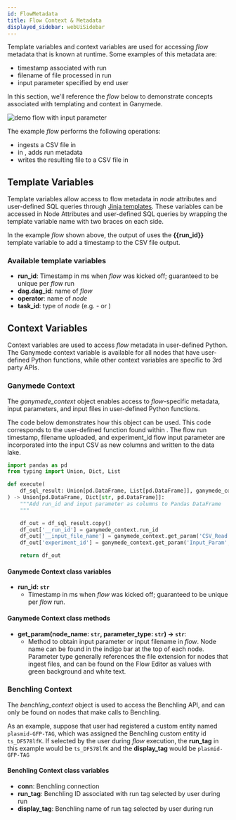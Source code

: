 ```yaml
---
id: FlowMetadata
title: Flow Context & Metadata
displayed_sidebar: webUiSidebar
---
```




Template variables and context variables are used for accessing _flow_ metadata that is known at runtime.  Some examples of this metadata are:
- timestamp associated with run
- filename of file processed in run
- input parameter specified by end user

In this section, we'll reference the _flow_ below to demonstrate concepts associated with templating and context in Ganymede.  

<img alt="demo flow with input parameter" src="https://ganymede-bio.mo.cloudinary.net/apiServer/Input_Param_20230405.png"/>

The example _flow_ performs the following operations:
- ingests a CSV file in <NodeChip text="CSV_Read" />
- in <NodeChip text="Transform_Py" />, adds run metadata
- writes the resulting file to a CSV file in <NodeChip text="CSV_Write" />

## Template Variables

Template variables allow access to flow metadata in _node_ attributes and user-defined SQL queries through [Jinja templates](https://jinja.palletsprojects.com/en/3.1.x/).  These variables can be accessed in Node Attributes and user-defined SQL queries by wrapping the template variable name with two braces on each side.

In the example _flow_ shown above, the output of <NodeChip text="CSV_Write" /> uses the **{{run_id}}** template variable to add a timestamp to the CSV file output.

### Available template variables

- **run_id**: Timestamp in ms when _flow_ was kicked off; guaranteed to be unique per _flow_ run
- **dag.dag_id**: name of _flow_
- **operator**: name of _node_
- **task_id**: type of _node_ (e.g. - <NodeChip text="CSV_Read" /> or <NodeChip text="Transform_Py" />)

## Context Variables

Context variables are used to access _flow_ metadata in user-defined Python.  The Ganymede context variable is available for all nodes that have user-defined Python functions, while other context variables are specific to 3rd party APIs.

### Ganymede Context

The _ganymede_context_ object enables access to _flow_-specific metadata, input parameters, and input files in user-defined Python functions.  

The code below demonstrates how this object can be used.  This code corresponds to the user-defined function found within <NodeChip text="Transform_Py" />.  The flow run timestamp, filename uploaded, and experiment_id flow input parameter are incorporated into the input CSV as new columns and written to the data lake.

```python
import pandas as pd
from typing import Union, Dict, List

def execute(
    df_sql_result: Union[pd.DataFrame, List[pd.DataFrame]], ganymede_context=None
) -> Union[pd.DataFrame, Dict[str, pd.DataFrame]]:
    """Add run_id and input parameter as columns to Pandas DataFrame
    """

    df_out = df_sql_result.copy()
    df_out['__run_id'] = ganymede_context.run_id
    df_out['__input_file_name'] = ganymede_context.get_param('CSV_Read', 'csv')
    df_out['experiment_id'] = ganymede_context.get_param('Input_Param', 'param')

    return df_out
```

#### Ganymede Context class variables
- **run_id: `str`**
  - Timestamp in ms when _flow_ was kicked off; guaranteed to be unique per _flow_ run.

#### Ganymede Context class methods
- **get_param(node_name: `str`, parameter_type: `str`) -> `str`**:
  - Method to obtain input parameter or input filename in _flow_.  Node name can be found in the indigo bar at the top of each node.  Parameter type generally references the file extension for nodes that ingest files, and can be found on the Flow Editor as values with green background and white text.

### Benchling Context

The _benchling_context_ object is used to access the Benchling API, and can only be found on nodes that make calls to Benchling.  

As an example, suppose that user had registered a custom entity named `plasmid-GFP-TAG`, which was assigned the Benchling custom entity id `ts_DF578lfK`.  If selected by the user during _flow_ execution, the **run_tag** in this example would be `ts_DF578lfK` and the **display_tag** would be `plasmid-GFP-TAG`

#### Benchling Context class variables
- **conn**: Benchling connection
- **run_tag**: Benchling ID associated with run tag selected by user during run
- **display_tag**: Benchling name of run tag selected by user during run
